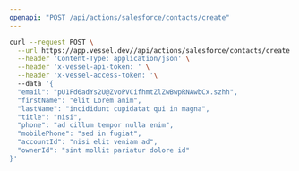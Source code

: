 ```yaml
---
openapi: "POST /api/actions/salesforce/contacts/create"
---
```


<RequestExample>

```bash Request
curl --request POST \
  --url https://app.vessel.dev//api/actions/salesforce/contacts/create \
  --header 'Content-Type: application/json' \
  --header 'x-vessel-api-token: ' \
  --header 'x-vessel-access-token: '\ 
  --data '{
  "email": "pU1Fd6adYs2U@ZvoPVCifhmtZlZwBwpRNAwbCx.szhh",
  "firstName": "elit Lorem anim",
  "lastName": "incididunt cupidatat qui in magna",
  "title": "nisi",
  "phone": "ad cillum tempor nulla enim",
  "mobilePhone": "sed in fugiat",
  "accountId": "nisi elit veniam ad",
  "ownerId": "sint mollit pariatur dolore id"
}'
```

</RequestExample>


      